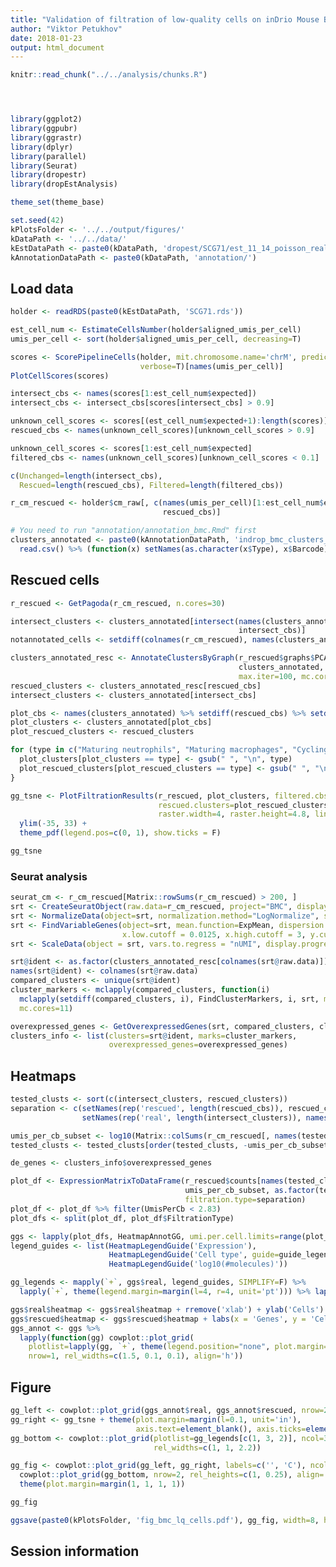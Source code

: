 ```yaml
---
title: "Validation of filtration of low-quality cells on inDrio Mouse BMCs"
author: "Viktor Petukhov"
date: 2018-01-23
output: html_document
---
```


```r
knitr::read_chunk("../../analysis/chunks.R")
```

```r
```

```r
```

```r
```

```r
library(ggplot2)
library(ggpubr)
library(ggrastr)
library(dplyr)
library(parallel)
library(Seurat)
library(dropestr)
library(dropEstAnalysis)

theme_set(theme_base)

set.seed(42)
kPlotsFolder <- '../../output/figures/'
kDataPath <- '../../data/'
kEstDataPath <- paste0(kDataPath, 'dropest/SCG71/est_11_14_poisson_real/')
kAnnotationDataPath <- paste0(kDataPath, 'annotation/')
```

## Load data
```r
holder <- readRDS(paste0(kEstDataPath, 'SCG71.rds'))
```

```r
est_cell_num <- EstimateCellsNumber(holder$aligned_umis_per_cell)
umis_per_cell <- sort(holder$aligned_umis_per_cell, decreasing=T)
```

```r
scores <- ScorePipelineCells(holder, mit.chromosome.name='chrM', predict.all=T, 
                             verbose=T)[names(umis_per_cell)]
PlotCellScores(scores)
```

```r
intersect_cbs <- names(scores[1:est_cell_num$expected])
intersect_cbs <- intersect_cbs[scores[intersect_cbs] > 0.9]

unknown_cell_scores <- scores[(est_cell_num$expected+1):length(scores)]
rescued_cbs <- names(unknown_cell_scores)[unknown_cell_scores > 0.9]

unknown_cell_scores <- scores[1:est_cell_num$expected]
filtered_cbs <- names(unknown_cell_scores)[unknown_cell_scores < 0.1]

c(Unchanged=length(intersect_cbs), 
  Rescued=length(rescued_cbs), Filtered=length(filtered_cbs))
```

```r
r_cm_rescued <- holder$cm_raw[, c(names(umis_per_cell)[1:est_cell_num$expected], 
                                  rescued_cbs)]
```

```r
# You need to run "annotation/annotation_bmc.Rmd" first
clusters_annotated <- paste0(kAnnotationDataPath, 'indrop_bmc_clusters_annotated.csv') %>%
  read.csv() %>% (function(x) setNames(as.character(x$Type), x$Barcode))
```

## Rescued cells
```r
r_rescued <- GetPagoda(r_cm_rescued, n.cores=30)
```

```r
intersect_clusters <- clusters_annotated[intersect(names(clusters_annotated), 
                                                   intersect_cbs)]
notannotated_cells <- setdiff(colnames(r_cm_rescued), names(clusters_annotated))

clusters_annotated_resc <- AnnotateClustersByGraph(r_rescued$graphs$PCA, 
                                                   clusters_annotated, notannotated_cells, 
                                                   max.iter=100, mc.cores=10)
rescued_clusters <- clusters_annotated_resc[rescued_cbs]
intersect_clusters <- clusters_annotated[intersect_cbs]
```

```r
plot_cbs <- names(clusters_annotated) %>% setdiff(rescued_cbs) %>% setdiff(filtered_cbs)
plot_clusters <- clusters_annotated[plot_cbs]
plot_rescued_clusters <- rescued_clusters

for (type in c("Maturing neutrophils", "Maturing macrophages", "Cycling cells")) {
  plot_clusters[plot_clusters == type] <- gsub(" ", "\n", type)
  plot_rescued_clusters[plot_rescued_clusters == type] <- gsub(" ", "\n", type)
}

gg_tsne <- PlotFiltrationResults(r_rescued, plot_clusters, filtered.cbs=filtered_cbs, 
                                 rescued.clusters=plot_rescued_clusters, 
                                 raster.width=4, raster.height=4.8, lineheight=0.9) +
  ylim(-35, 33) +
  theme_pdf(legend.pos=c(0, 1), show.ticks = F)

gg_tsne
```

### Seurat analysis
```r
seurat_cm <- r_cm_rescued[Matrix::rowSums(r_cm_rescued) > 200, ]
srt <- CreateSeuratObject(raw.data=r_cm_rescued, project="BMC", display.progress=F)
srt <- NormalizeData(object=srt, normalization.method="LogNormalize", scale.factor=10000)
srt <- FindVariableGenes(object=srt, mean.function=ExpMean, dispersion.function=LogVMR,
                         x.low.cutoff = 0.0125, x.high.cutoff = 3, y.cutoff = 1, do.plot=F)
srt <- ScaleData(object = srt, vars.to.regress = "nUMI", display.progress=F)
```

```r
srt@ident <- as.factor(clusters_annotated_resc[colnames(srt@raw.data)])
names(srt@ident) <- colnames(srt@raw.data)
compared_clusters <- unique(srt@ident)
cluster_markers <- mclapply(compared_clusters, function(i) 
  mclapply(setdiff(compared_clusters, i), FindClusterMarkers, i, srt, mc.cores=4), 
  mc.cores=11)
```

```r
overexpressed_genes <- GetOverexpressedGenes(srt, compared_clusters, cluster_markers)
clusters_info <- list(clusters=srt@ident, marks=cluster_markers, 
                      overexpressed_genes=overexpressed_genes)
```

## Heatmaps
```r
tested_clusts <- sort(c(intersect_clusters, rescued_clusters))
separation <- c(setNames(rep('rescued', length(rescued_cbs)), rescued_cbs),
                setNames(rep('real', length(intersect_clusters)), names(intersect_clusters)))

umis_per_cb_subset <- log10(Matrix::colSums(r_cm_rescued[, names(tested_clusts)]))
tested_clusts <- tested_clusts[order(tested_clusts, -umis_per_cb_subset)]

de_genes <- clusters_info$overexpressed_genes
```

```r
plot_df <- ExpressionMatrixToDataFrame(r_rescued$counts[names(tested_clusts), de_genes],
                                       umis_per_cb_subset, as.factor(tested_clusts),
                                       filtration.type=separation)
plot_df <- plot_df %>% filter(UmisPerCb < 2.83)
plot_dfs <- split(plot_df, plot_df$FiltrationType)
```

```r
ggs <- lapply(plot_dfs, HeatmapAnnotGG, umi.per.cell.limits=range(plot_df$UmisPerCb))
legend_guides <- list(HeatmapLegendGuide('Expression'),
                      HeatmapLegendGuide('Cell type', guide=guide_legend, ncol=3),
                      HeatmapLegendGuide('log10(#molecules)'))

gg_legends <- mapply(`+`, ggs$real, legend_guides, SIMPLIFY=F) %>%
  lapply(`+`, theme(legend.margin=margin(l=4, r=4, unit='pt'))) %>% lapply(get_legend)

ggs$real$heatmap <- ggs$real$heatmap + rremove('xlab') + ylab('Cells')
ggs$rescued$heatmap <- ggs$rescued$heatmap + labs(x = 'Genes', y = 'Cells')
ggs_annot <- ggs %>%
  lapply(function(gg) cowplot::plot_grid(
    plotlist=lapply(gg, `+`, theme(legend.position="none", plot.margin=margin())), 
    nrow=1, rel_widths=c(1.5, 0.1, 0.1), align='h'))
```

## Figure
```r
gg_left <- cowplot::plot_grid(ggs_annot$real, ggs_annot$rescued, nrow=2, labels=c('A', 'B'))
gg_right <- gg_tsne + theme(plot.margin=margin(l=0.1, unit='in'), 
                            axis.text=element_blank(), axis.ticks=element_blank())
gg_bottom <- cowplot::plot_grid(plotlist=gg_legends[c(1, 3, 2)], ncol=3, 
                                rel_widths=c(1, 1, 2.2))

gg_fig <- cowplot::plot_grid(gg_left, gg_right, labels=c('', 'C'), ncol=2) %>%
  cowplot::plot_grid(gg_bottom, nrow=2, rel_heights=c(1, 0.25), align='v') +
  theme(plot.margin=margin(1, 1, 1, 1))
```

```r
gg_fig
```

```r
ggsave(paste0(kPlotsFolder, 'fig_bmc_lq_cells.pdf'), gg_fig, width=8, height=6)
```

## Session information
```r
```
